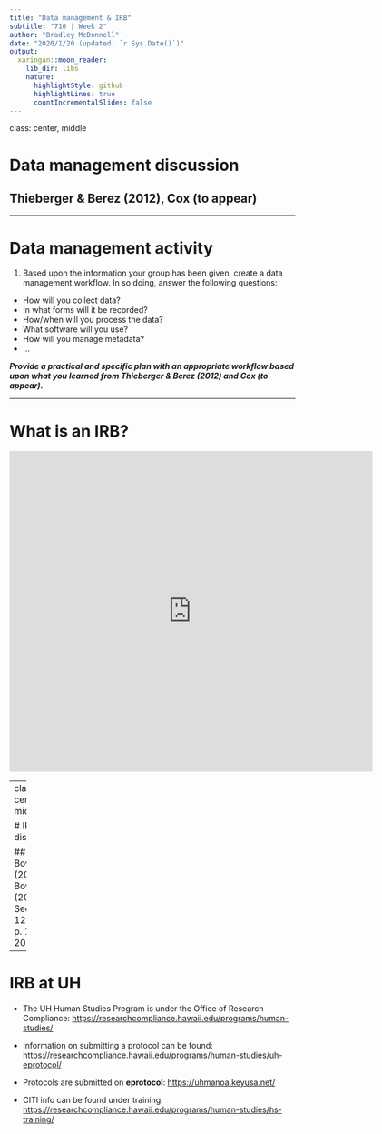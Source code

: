 ```yaml
---
title: "Data management & IRB"
subtitle: "710 | Week 2"
author: "Bradley McDonnell"
date: "2020/1/20 (updated: `r Sys.Date()`)"
output:
  xaringan::moon_reader:
    lib_dir: libs
    nature:
      highlightStyle: github
      highlightLines: true
      countIncrementalSlides: false
---
```

class: center, middle

# Data management discussion

## Thieberger & Berez (2012), Cox (to appear) 

---

# Data management activity

1. Based upon the information your group has been given, create a data management workflow. In so doing, answer the following questions: 

  - How will you collect data? 
  - In what forms will it be recorded?
  - How/when will you process the data?
  - What software will you use?
  - How will you manage metadata? 
  - ...

***Provide a practical and specific plan with an appropriate workflow based upon what you learned from Thieberger & Berez (2012) and Cox (to appear).***

---

# What is an IRB?

<iframe width="640" height="564" src="https://www.youtube.com/watch?v=d15kYGwYU24" frameborder="0" allowFullScreen mozallowfullscreen webkitAllowFullScreen></iframe>

---
class: center, middle

# IRB discussion

## Bowern (2010), Bowern (2015: Section 12.4, p. 197–203)

---

# IRB at UH

- The UH Human Studies Program is under the Office of Research Compliance: <https://researchcompliance.hawaii.edu/programs/human-studies/>

- Information on submitting a protocol can be found:  <https://researchcompliance.hawaii.edu/programs/human-studies/uh-eprotocol/>

- Protocols are submitted on **eprotocol**: <https://uhmanoa.keyusa.net/>

- CITI info can be found under training: <https://researchcompliance.hawaii.edu/programs/human-studies/hs-training/>